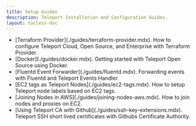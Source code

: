 ```yaml
---
title: Setup Guides
description: Teleport Installation and Configuration Guides.
layout: tocless-doc
---
```


<ul>
  <li>
    [Terraform Provider](./guides/terraform-provider.mdx). How to configure Teleport Cloud, Open Source, and Enterprise with Terraform Provider.
  </li>
  <li>
    [Docker](./guides/docker.mdx). Getting started with Teleport Open Source using Docker.
  </li>
  <li>
    [Fluentd Event Forwarder](./guides/fluentd.mdx). Forwarding events with Fluentd and Teleport Events Handler.
  </li>
  <li>
    [EC2 tags as Teleport Nodes](./guides/ec2-tags.mdx). How to setup Teleport node labels based on EC2 tags.
  </li>
  <li>
    [Joining Nodes in AWS](./guides/joining-nodes-aws.mdx). How to join nodes and proxies on EC2.
  </li>
  <li>
    [Using Teleport CA with Github](./guides/ssh-key-extensions.mdx). Teleport SSH short lived certificates with Githubs Certificate Authority.
  </li>
</ul>
